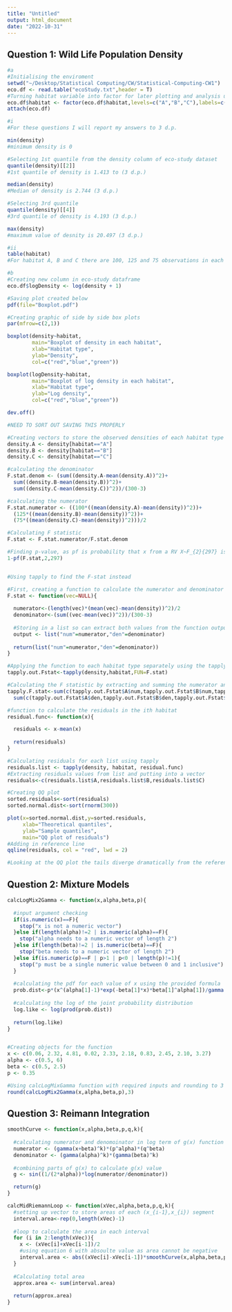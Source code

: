 ```yaml
---
title: "Untitled"
output: html_document
date: "2022-10-31"
---
```


## Question 1: Wild Life Population Density
```r
#a
#Initialising the enviroment
setwd("~/Desktop/Statistical Computing/CW/Statistical-Computing-CW1")
eco.df <- read.table("ecoStudy.txt",header = T)
#Turning habitat variable into factor for later plotting and analysis using it
eco.df$habitat <- factor(eco.df$habitat,levels=c("A","B","C"),labels=c("A","B","C"))
attach(eco.df)

#i
#For these questions I will report my answers to 3 d.p.

min(density)
#minimum density is 0

#Selecting 1st quantile from the density column of eco-study dataset
quantile(density)[[2]]
#1st quantile of density is 1.413 to (3 d.p.)

median(density)
#Median of density is 2.744 (3 d.p.)

#Selecting 3rd quantile
quantile(density)[[4]]
#3rd quantile of density is 4.193 (3 d.p.)

max(density)
#maximum value of desnity is 20.497 (3 d.p.)

#ii
table(habitat)
#For habitat A, B and C there are 100, 125 and 75 observations in each respectively
```

```r
#b
#Creating new column in eco-study dataframe
eco.df$logDensity <- log(density + 1)

#Saving plot created below
pdf(file="Boxplot.pdf")

#Creating graphic of side by side box plots
par(mfrow=c(2,1))

boxplot(density~habitat,
        main="Boxplot of density in each habitat",
        xlab="Habitat type",
        ylab="Density",
        col=c("red","blue","green"))

boxplot(logDensity~habitat,
        main="Boxplot of log density in each habitat",
        xlab="Habitat type",
        ylab="Log density",
        col=c("red","blue","green"))

dev.off()

#NEED TO SORT OUT SAVING THIS PROPERLY
```
```r
#Creating vectors to store the observed densities of each habitat type
density.A <- density[habitat=="A"]
density.B <- density[habitat=="B"]
density.C <- density[habitat=="C"]

#calculating the denominator
F.stat.denom <- (sum((density.A-mean(density.A))^2)+
  sum((density.B-mean(density.B))^2)+
  sum((density.C-mean(density.C))^2))/(300-3)

#calculating the numerator
F.stat.numerator <- ((100*((mean(density.A)-mean(density))^2))+
  (125*((mean(density.B)-mean(density))^2))+
  (75*((mean(density.C)-mean(density))^2)))/2

#Calculating F statistic
F.stat <- F.stat.numerator/F.stat.denom

#Finding p-value, as pf is probability that x from a RV X~F_{2}{297} is less than F.stat value the probability to be equal or larger is 1-pf
1-pf(F.stat,2,297)


#Using tapply to find the F-stat instead

#First, creating a function to calculate the numerator and denominator values for each habitat type
F.stat <- function(vec=NULL){
  
  numerator<-(length(vec)*(mean(vec)-mean(density))^2)/2
  denominator<-(sum((vec-mean(vec))^2))/(300-3)
  
  #Storing in a list so can extract both values from the function output
  output <- list("num"=numerator,"den"=denominator)
  
  return(list("num"=numerator,"den"=denominator))
}

#Applying the function to each habitat type separately using the tapply function
tapply.out.Fstat<-tapply(density,habitat,FUN=F.stat)

#Calculating the F statistic by extracting and summing the numerator and denominator parts of the tapply output
tapply.F.stat<-sum(c(tapply.out.Fstat$A$num,tapply.out.Fstat$B$num,tapply.out.Fstat$C$num))/
  sum(c(tapply.out.Fstat$A$den,tapply.out.Fstat$B$den,tapply.out.Fstat$C$den))
```

```r
#function to calculate the residuals in the ith habitat
residual.func<- function(x){

  residuals <- x-mean(x)
  
  return(residuals)
}

#Calculating residuals for each list using tapply
residuals.list <- tapply(density, habitat, residual.func)
#Extracting residuals values from list and putting into a vector
residuals<-c(residuals.list$A,residuals.list$B,residuals.list$C)

#Creating QQ plot
sorted.residuals<-sort(residuals)
sorted.normal.dist<-sort(rnorm(300))

plot(x=sorted.normal.dist,y=sorted.residuals,
     xlab="Theoretical quantiles",
     ylab="Sample quantiles",
     main="QQ plot of residuals")
#Adding in reference line
qqline(residuals, col = "red", lwd = 2)

#Looking at the QQ plot the tails diverge dramatically from the reference line giving evidence that the residuals are not normally distributed.
```

## Question 2: Mixture Models
```r
calcLogMix2Gamma <- function(x,alpha,beta,p){
  
  #input argument checking
  if(is.numeric(x)==F){
    stop("x is not a numeric vector")
  }else if(length(alpha)!=2 | is.numeric(alpha)==F){
    stop("alpha needs to a numeric vector of length 2")
  }else if(length(beta)!=2 | is.numeric(beta)==F){
    stop("beta needs to a numeric vector of length 2")
  }else if(is.numeric(p)==F | p>1 | p<0 | length(p)!=1){
    stop("p must be a single numeric value between 0 and 1 inclusive")
  }
  
  #calculating the pdf for each value of x using the provided formula
  prob.dist<-p*(x^(alpha[1]-1)*exp(-beta[1]*x)*beta[1]^alpha[1])/gamma(alpha[1])+(1-p)*(x^(alpha[2]-1)*exp(-beta[2]*x)*beta[2]^alpha[2])/gamma(alpha[2])
  
  #calculating the log of the joint probability distribution
  log.like <- log(prod(prob.dist))
  
  return(log.like)
}


#Creating objects for the function
x <- c(0.06, 2.32, 4.81, 0.02, 2.33, 2.18, 0.83, 2.45, 2.10, 3.27)
alpha <- c(0.5, 6)
beta <- c(0.5, 2.5)
p <- 0.35

#Using calcLogMixGamma function with required inputs and rounding to 3 d.p.
round(calcLogMix2Gamma(x,alpha,beta,p),3)
```


## Question 3: Reimann Integration

```r
smoothCurve <- function(x,alpha,beta,p,q,k){
  
  #calculating numerator and denomoinator in log term of g(x) function
  numerator <- (gamma(x+beta)^k)*(p^alpha)*(q^beta)
  denominator <- (gamma(alpha)^k)*(gamma(beta)^k)
  
  #combining parts of g(x) to calculate g(x) value
  g <- sin((1/(2*alpha))*log(numerator/denominator))

  return(g)
}

calcMidRiemannLoop <- function(xVec,alpha,beta,p,q,k){
  #setting up vector to store areas of each (x_{i-1},x_{i}) segment
  interval.area<-rep(0,length(xVec)-1)
  
  #loop to calculate the area in each interval
  for (i in 2:length(xVec)){
    x <- (xVec[i]+xVec[i-1])/2
    #using equation 6 with absoulte value as area cannot be negative
    interval.area <- abs((xVec[i]-xVec[i-1])*smoothCurve(x,alpha,beta,p,q,k))
  }
  
  #Calculating total area
  approx.area <- sum(interval.area)
  
  return(approx.area)
}


```

